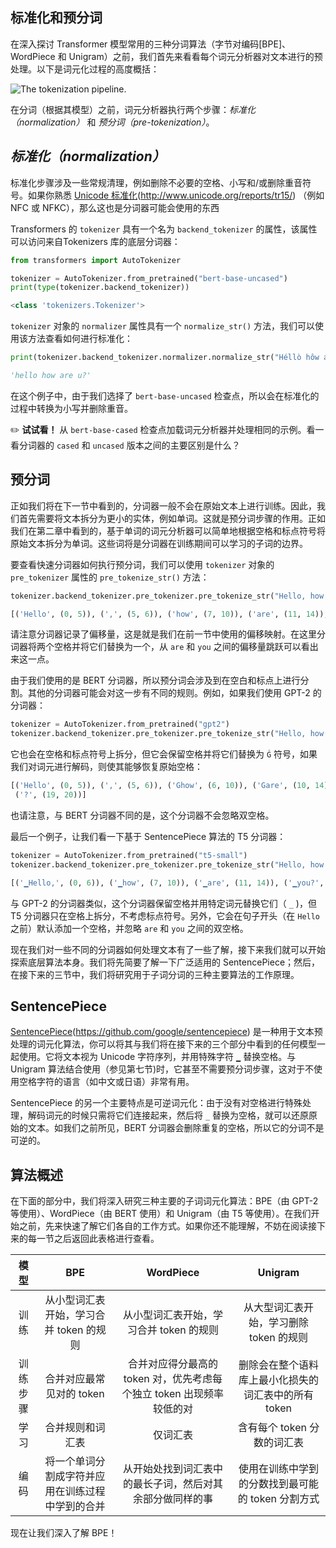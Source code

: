## 标准化和预分词 



在深入探讨 Transformer 模型常用的三种分词算法（字节对编码[BPE]、WordPiece 和 Unigram）之前，我们首先来看看每个词元分析器对文本进行的预处理。以下是词元化过程的高度概括：

![The tokenization pipeline.](./assets/tokenization_pipeline.svg "The tokenization pipeline.")

在分词（根据其模型）之前，词元分析器执行两个步骤：_标准化（normalization）_ 和 _预分词（pre-tokenization）_。

## _标准化（normalization）_ 



标准化步骤涉及一些常规清理，例如删除不必要的空格、小写和/或删除重音符号。如果你熟悉 [Unicode 标准化](http://www.unicode.org/reports/tr15/)(http://www.unicode.org/reports/tr15/) （例如 NFC 或 NFKC），那么这也是分词器可能会使用的东西

Transformers 的 `tokenizer` 具有一个名为 `backend_tokenizer` 的属性，该属性可以访问来自Tokenizers 库的底层分词器：

```py
from transformers import AutoTokenizer

tokenizer = AutoTokenizer.from_pretrained("bert-base-uncased")
print(type(tokenizer.backend_tokenizer))
```

```python out
<class 'tokenizers.Tokenizer'>
```

`tokenizer` 对象的 `normalizer` 属性具有一个 `normalize_str()` 方法，我们可以使用该方法查看如何进行标准化：

```py
print(tokenizer.backend_tokenizer.normalizer.normalize_str("Héllò hôw are ü?"))
```

```python out
'hello how are u?'
```

在这个例子中，由于我们选择了 `bert-base-uncased` 检查点，所以会在标准化的过程中转换为小写并删除重音。

<div custom-style="Tip-green">


✏️ **试试看！** 从 `bert-base-cased` 检查点加载词元分析器并处理相同的示例。看一看分词器的 `cased` 和 `uncased` 版本之间的主要区别是什么？

</div>

## 预分词 



正如我们将在下一节中看到的，分词器一般不会在原始文本上进行训练。因此，我们首先需要将文本拆分为更小的实体，例如单词。这就是预分词步骤的作用。正如我们在第二章中看到的，基于单词的词元分析器可以简单地根据空格和标点符号将原始文本拆分为单词。这些词将是分词器在训练期间可以学习的子词的边界。

要查看快速分词器如何执行预分词，我们可以使用 `tokenizer` 对象的 `pre_tokenizer` 属性的 `pre_tokenize_str()` 方法：

```py
tokenizer.backend_tokenizer.pre_tokenizer.pre_tokenize_str("Hello, how are  you?")
```

```python out
[('Hello', (0, 5)), (',', (5, 6)), ('how', (7, 10)), ('are', (11, 14)), ('you', (16, 19)), ('?', (19, 20))]
```

请注意分词器记录了偏移量，这是就是我们在前一节中使用的偏移映射。在这里分词器将两个空格并将它们替换为一个，从 `are` 和 `you` 之间的偏移量跳跃可以看出来这一点。

由于我们使用的是 BERT 分词器，所以预分词会涉及到在空白和标点上进行分割。其他的分词器可能会对这一步有不同的规则。例如，如果我们使用 GPT-2 的分词器：

```py
tokenizer = AutoTokenizer.from_pretrained("gpt2")
tokenizer.backend_tokenizer.pre_tokenizer.pre_tokenize_str("Hello, how are  you?")
```

它也会在空格和标点符号上拆分，但它会保留空格并将它们替换为 `Ġ` 符号，如果我们对词元进行解码，则使其能够恢复原始空格：


```python out
[('Hello', (0, 5)), (',', (5, 6)), ('Ġhow', (6, 10)), ('Ġare', (10, 14)), ('Ġ', (14, 15)), ('Ġyou', (15, 19)),
 ('?', (19, 20))]
```

也请注意，与 BERT 分词器不同的是，这个分词器不会忽略双空格。

最后一个例子，让我们看一下基于 SentencePiece 算法的 T5 分词器：

```py
tokenizer = AutoTokenizer.from_pretrained("t5-small")
tokenizer.backend_tokenizer.pre_tokenizer.pre_tokenize_str("Hello, how are  you?")
```

```python out
[('▁Hello,', (0, 6)), ('▁how', (7, 10)), ('▁are', (11, 14)), ('▁you?', (16, 20))]
```

与 GPT-2 的分词器类似，这个分词器保留空格并用特定词元替换它们（ `_` )，但 T5 分词器只在空格上拆分，不考虑标点符号。另外，它会在句子开头（在 `Hello` 之前）默认添加一个空格，并忽略 `are` 和 `you` 之间的双空格。

现在我们对一些不同的分词器如何处理文本有了一些了解，接下来我们就可以开始探索底层算法本身。我们将先简要了解一下广泛适用的 SentencePiece；然后，在接下来的三节中，我们将研究用于子词分词的三种主要算法的工作原理。

## SentencePiece 

 [SentencePiece](https://github.com/google/sentencepiece)(https://github.com/google/sentencepiece) 是一种用于文本预处理的词元化算法，你可以将其与我们将在接下来的三个部分中看到的任何模型一起使用。它将文本视为 Unicode 字符序列，并用特殊字符 `▁` 替换空格。与 Unigram 算法结合使用（参见第七节)时，它甚至不需要预分词步骤，这对于不使用空格字符的语言（如中文或日语）非常有用。

SentencePiece 的另一个主要特点是可逆词元化：由于没有对空格进行特殊处理，解码词元的时候只需将它们连接起来，然后将 `_` 替换为空格，就可以还原原始的文本。如我们之前所见，BERT 分词器会删除重复的空格，所以它的分词不是可逆的。

## 算法概述 

在下面的部分中，我们将深入研究三种主要的子词词元化算法：BPE（由 GPT-2 等使用）、WordPiece（由 BERT 使用）和 Unigram（由 T5 等使用）。在我们开始之前，先来快速了解它们各自的工作方式。如果你还不能理解，不妨在阅读接下来的每一节之后返回此表格进行查看。

模型 | BPE | WordPiece | Unigram
:----:|:---:|:---------:|:------:
训练 | 从小型词汇表开始，学习合并 token 的规则 | 从小型词汇表开始，学习合并 token 的规则 | 从大型词汇表开始，学习删除 token 的规则
训练步骤 | 合并对应最常见对的 token | 合并对应得分最高的 token 对，优先考虑每个独立 token 出现频率较低的对 | 删除会在整个语料库上最小化损失的词汇表中的所有 token
学习 | 合并规则和词汇表 | 仅词汇表 | 含有每个 token 分数的词汇表
编码 | 将一个单词分割成字符并应用在训练过程中学到的合并 | 从开始处找到词汇表中的最长子词，然后对其余部分做同样的事 | 使用在训练中学到的分数找到最可能的 token 分割方式

现在让我们深入了解 BPE！